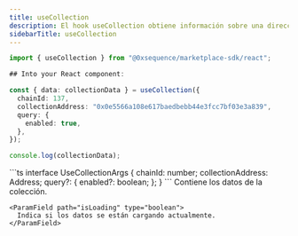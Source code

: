 ```yaml
---
title: useCollection
description: El hook useCollection obtiene información sobre una dirección de colección específica en su Marketplace desde Builder. Los datos devueltos incluyen detalles como el chainId, address, symbol y más.
sidebarTitle: useCollection
---
```


```ts
import { useCollection } from "@0xsequence/marketplace-sdk/react";

## Into your React component:

const { data: collectionData } = useCollection({
  chainId: 137,
  collectionAddress: "0x0e5566a108e617baedbebb44e3fcc7bf03e3a839",
  query: {
    enabled: true,
  },
});

console.log(collectionData);
```

<ResponseField name="useCollection details">
  <ResponseField name="* params" />

  <Expandable>
    ```ts
    interface UseCollectionArgs {
      chainId: number;
      collectionAddress: Address;
      query?: {
        enabled?: boolean;
      };
    }
    ```
  </Expandable>

  <ResponseField name="* return properties" />

  <Expandable>
    <ParamField path="data" type="ContractInfo">
      Contiene los datos de la colección.
    </ParamField>

    <ParamField path="isLoading" type="boolean">
      Indica si los datos se están cargando actualmente.
    </ParamField>
  </Expandable>
</ResponseField>